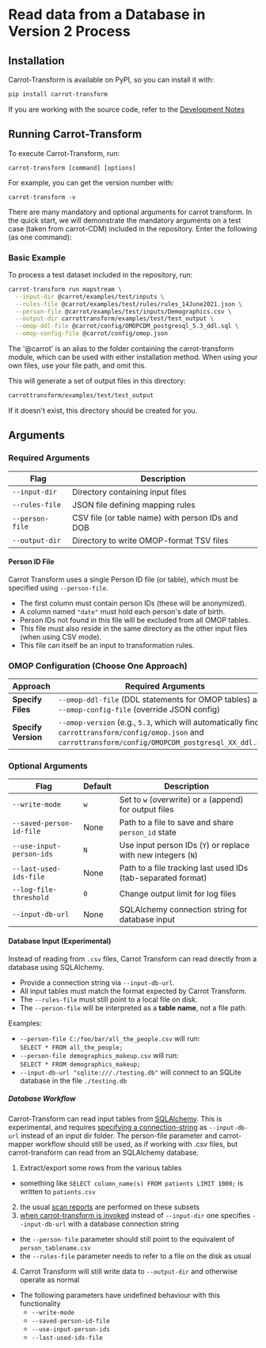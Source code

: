 # Read data from a Database in Version 2 Process

## Installation

Carrot-Transform is available on PyPI, so you can install it with:

```bash
pip install carrot-transform
```

If you are working with the source code, refer to the [Development Notes](/transform/development)

## Running Carrot-Transform

To execute Carrot-Transform, run:

```
carrot-transform [command] [options]
```

For example, you can get the version number with:

```
carrot-transform -v
```

There are many mandatory and optional arguments for carrot transform. In the quick start, we will demonstrate the mandatory arguments on a test case (taken from carrot-CDM) included in the repository.
Enter the following (as one command):

### Basic Example

To process a test dataset included in the repository, run:

```bash
carrot-transform run mapstream \
  --input-dir @carrot/examples/test/inputs \
  --rules-file @carrot/examples/test/rules/rules_14June2021.json \
  --person-file @carrot/examples/test/inputs/Demographics.csv \
  --output-dir carrottransform/examples/test/test_output \
  --omop-ddl-file @carrot/config/OMOPCDM_postgresql_5.3_ddl.sql \
  --omop-config-file @carrot/config/omop.json
```

The '@carrot' is an alias to the folder containing the carrot-transform module, which can be used with either installation method. When using your own files, use your file path, and omit this.

This will generate a set of output files in this directory:

```bash
carrottransform/examples/test/test_output
```

If it doesn't exist, this directory should be created for you.

## Arguments

### Required Arguments

| Flag            | Description                                      |
| --------------- | ------------------------------------------------ |
| `--input-dir`   | Directory containing input files                 |
| `--rules-file`  | JSON file defining mapping rules                 |
| `--person-file` | CSV file (or table name) with person IDs and DOB |
| `--output-dir`  | Directory to write OMOP-format TSV files         |

#### Person ID File

Carrot Transform uses a single Person ID file (or table), which must be specified using `--person-file`.

- The first column must contain person IDs (these will be anonymized).
- A column named `"date"` must hold each person's date of birth.
- Person IDs not found in this file will be excluded from all OMOP tables.
- This file must also reside in the same directory as the other input files (when using CSV mode).
- This file can itself be an input to transformation rules.

### OMOP Configuration (Choose One Approach)

| Approach            | Required Arguments                                                                                                                                          |
| ------------------- | ----------------------------------------------------------------------------------------------------------------------------------------------------------- |
| **Specify Files**   | `--omop-ddl-file` (DDL statements for OMOP tables) and `--omop-config-file` (override JSON config)                                                          |
| **Specify Version** | `--omop-version` (e.g., `5.3`, which will automatically find `carrottransform/config/omop.json` and `carrottransform/config/OMOPCDM_postgresql_XX_ddl.sql`) |

### Optional Arguments

| Flag                     | Default | Description                                                   |
| ------------------------ | ------- | ------------------------------------------------------------- |
| `--write-mode`           | `w`     | Set to `w` (overwrite) or `a` (append) for output files       |
| `--saved-person-id-file` | None    | Path to a file to save and share `person_id` state            |
| `--use-input-person-ids` | `N`     | Use input person IDs (`Y`) or replace with new integers (`N`) |
| `--last-used-ids-file`   | None    | Path to a file tracking last used IDs (tab-separated format)  |
| `--log-file-threshold`   | `0`     | Change output limit for log files                             |
| `--input-db-url`         | None    | SQLAlchemy connection string for database input               |

#### Database Input (Experimental)

Instead of reading from `.csv` files, Carrot Transform can read directly from a database using SQLAlchemy.

- Provide a connection string via `--input-db-url`.
- All input tables must match the format expected by Carrot Transform.
- The `--rules-file` must still point to a local file on disk.
- The `--person-file` will be interpreted as a **table name**, not a file path.

Examples:

- `--person-file C:/foo/bar/all_the_people.csv` will run:  
  `SELECT * FROM all_the_people;`
- `--person-file demographics_makeup.csv` will run:  
  `SELECT * FROM demographics_makeup;`
- `--input-db-url "sqlite:///./testing.db"` will connect to an SQLite database in the file `./testing.db`

##### Database Workflow

Carrot-Transform can read input tables from [SQLAlchemy](https://www.sqlalchemy.org/).
This is experimental, and requires [specifying a connection-string](https://docs.sqlalchemy.org/en/20/tutorial/engine.html) as `--input-db-url` instead of an input dir folder.
The person-file parameter and carrot-mapper workflow should still be used, as if working with .csv files, but carrot-transform can read from an SQLAlchemy database.

1. Extract/export some rows from the various tables

- something like `SELECT column_name(s) FROM patients LIMIT 1000;` is written to `patients.csv`

2. the usual [scan reports](https://carrot.ac.uk/mapper/user_guide/projects_datasets_scanreports) are performed on these subsets
3. [when carrot-transform is invoked](https://carrot.ac.uk/transform/quickstart) instead of `--input-dir` one specifies `--input-db-url` with a database connection string

- the `--person-file` parameter should still point to the equivalent of `person_tablename.csv`
- the `--rules-file` parameter needs to refer to a file on the disk as usual

4. Carrot Transform will still write data to `--output-dir` and otherwise operate as normal

- The following parameters have undefined behaviour with this functionality
  - `--write-mode`
  - `--saved-person-id-file`
  - `--use-input-person-ids`
  - `--last-used-ids-file`
